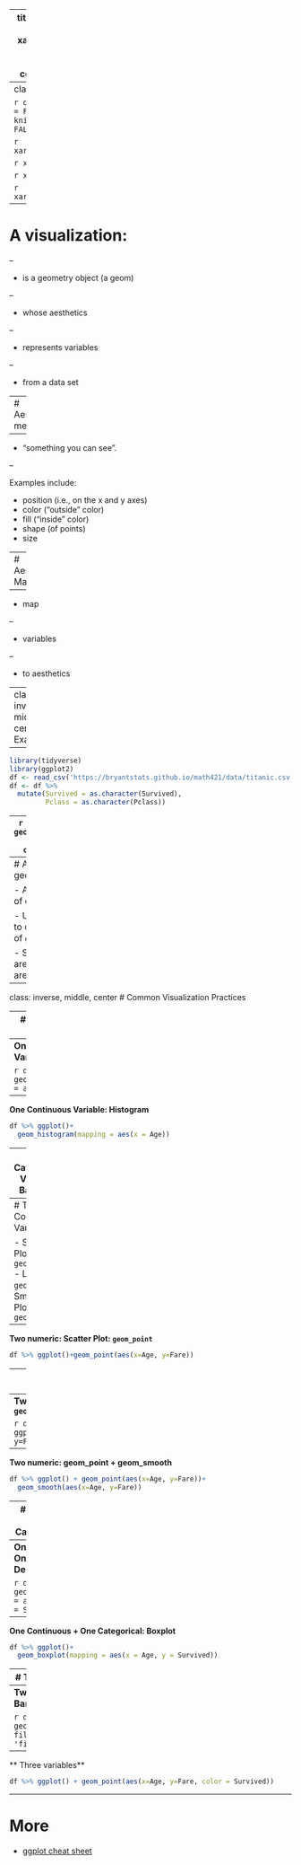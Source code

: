 
---
title: "Visualization - Aesthetic Mapping - Titanic"
output:
  xaringan::moon_reader:
    lib_dir: libs
    nature:
      highlightStyle: github
      highlightLines: true
      countIncrementalSlides: false
      
---
class: inverse, middle, center

```r
options(htmltools.dir.version = FALSE)
knitr::opts_chunk$set(message = FALSE, warning = FALSE)
```

```r
xaringanExtra::use_tile_view()
```


```r
xaringanExtra::use_panelset()
```

```r
xaringanExtra::use_webcam()
```

```r
xaringanExtra::use_fit_screen()
```
---
# A visualization:

--

- is a geometry object (a geom)

--

- whose aesthetics

--

- represents variables

--

- from a data set


---
# Aesthetics mean

--

- “something you can see”. 

--

Examples include:

- position (i.e., on the x and y axes)
- color (“outside” color)
- fill (“inside” color)
- shape (of points)
- size

---
# Aesthetics Mapping

--

- map

--

- variables

--

- to aesthetics

---
class: inverse, middle, center
# Examples

---

```r
library(tidyverse)
library(ggplot2)
df <- read_csv('https://bryantstats.github.io/math421/data/titanic.csv')
df <- df %>% 
  mutate(Survived = as.character(Survived),
         Pclass = as.character(Pclass))
```


---
```r
df %>% ggplot()+
  geom_density(mapping = aes(x = Age, color=Survived))
```
---
# Aesthetic of a geom

- A geom has its list of own aesthetics

- Use `?geom_point()` to check for the list of `geom_point`

- Some aesthetics are required, some are not

---
class: inverse, middle, center
# Common Visualization Practices

---
# One Continuous Variable

- Density: `geom_density`

- Histogram: `geom_histogram`

- Boxplot: `geom_boxplot`

---
**One Continuous Variable: Density**

```r
df %>% ggplot()+
  geom_density(mapping = aes(x = Age))
```

---
**One Continuous Variable: Histogram**

```r
df %>% ggplot()+
  geom_histogram(mapping = aes(x = Age))
```


---
**One Categorical Variable: Bar chart**

```r
df %>% ggplot()+
  geom_bar(mapping = aes(x = Survived))
```

---
# Two Continuous Variables

- Scatter Plot: `geom_point`
- Line Plot: `geom_line`
- Smooth Plot: `geom_smooth`


---
**Two numeric: Scatter Plot: `geom_point`**

```r
df %>% ggplot()+geom_point(aes(x=Age, y=Fare))
```


---
**Two numeric: Line Plot: `geom_line`**

```r
df %>% ggplot()+geom_line(aes(x=Age, y=Fare))
```


---
**Two numeric: Smooth Plot: `geom_smooth`**

```r
df %>% ggplot()+geom_smooth(aes(x=Age, y=Fare))
```

---
**Two numeric: geom_point + geom_smooth**

```r
df %>% ggplot() + geom_point(aes(x=Age, y=Fare))+
  geom_smooth(aes(x=Age, y=Fare))
```


---
# One Continuous Variable + One Categorical Variable

- Density
- BoxPlot

---
**One Continuous + One Categorical: Density**

```r
df %>% ggplot()+
  geom_density(mapping = aes(x = Age, color = Survived))
```

---
**One Continuous + One Categorical: Boxplot**

```r
df %>% ggplot()+
  geom_boxplot(mapping = aes(x = Age, y = Survived))
```
---
# Two categorical variables

- Barplot

---
**Two categorical variables: Barplot**

```r
df %>% ggplot()+
  geom_bar(mapping=aes(x=Sex, fill=Survived), position = 'fill')
```

---
** Three variables**

```r
df %>% ggplot() + geom_point(aes(x=Age, y=Fare, color = Survived))
```

---
# More

- [ggplot cheat sheet](https://raw.githubusercontent.com/rstudio/cheatsheets/main/data-visualization.pdf)

